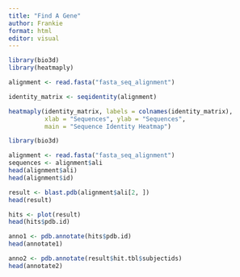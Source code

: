 ```yaml
---
title: "Find A Gene"
author: Frankie
format: html
editor: visual
---
```


```r
library(bio3d)
library(heatmaply)

alignment <- read.fasta("fasta_seq_alignment")

identity_matrix <- seqidentity(alignment)

heatmaply(identity_matrix, labels = colnames(identity_matrix),
          xlab = "Sequences", ylab = "Sequences",
          main = "Sequence Identity Heatmap")
```

```r
library(bio3d)

alignment <- read.fasta("fasta_seq_alignment")
sequences <- alignment$ali
head(alignment$ali)
head(alignment$id)
```


```r
result <- blast.pdb(alignment$ali[2, ])
head(result)

hits <- plot(result)
head(hits$pdb.id)
```


```r
anno1 <- pdb.annotate(hits$pdb.id)
head(annotate1)

anno2 <- pdb.annotate(result$hit.tbl$subjectids)
head(annotate2)
```

